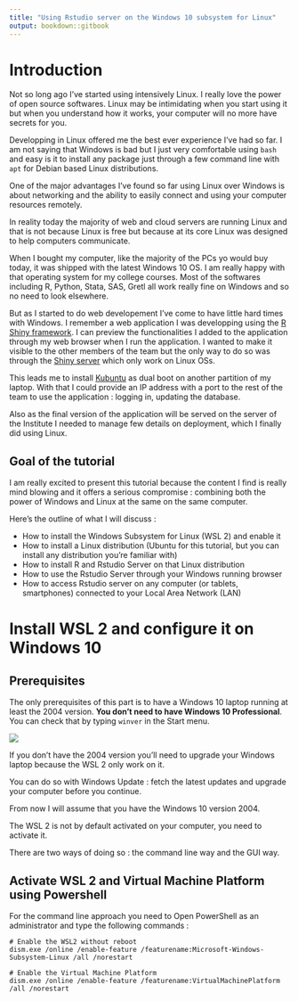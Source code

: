 ```yaml
---
title: "Using Rstudio server on the Windows 10 subsystem for Linux"
output: bookdown::gitbook
---
```


# Introduction

Not so long ago I've started using intensively Linux. I really love the power of open source softwares. Linux may be intimidating when you start using it but when you understand how it works, your computer will no more have secrets for you.  

Developping in Linux offered me the best ever experience I've had so far. I am not saying that Windows is bad but I just very comfortable using `bash` and easy is it to install any package just through a few command line with `apt` for Debian based Linux distributions.  

One of the major advantages I've found so far using Linux over Windows is about networking and the ability to easily connect and using your computer resources remotely.  

In reality today the majority of web and cloud servers are running Linux and that is not because Linux is free but because at its core Linux was designed to help computers communicate.  

When I bought my computer, like the majority of the PCs yo would buy today, it was shipped with the latest Windows 10 OS. I am really happy with that operating system for my college courses. Most of the softwares including R, Python, Stata, SAS, Gretl all work really fine on Windows and so no need to look elsewhere.  

But as I started to do web developement I've come to have little hard times with Windows. 
I remember a web application I was developping using the [R Shiny framework](https://shiny.rstudio.com/). I can preview the functionalities I added to the application through my web browser when I run the application. I wanted to make it visible to the other members of the team but the only way to do so was through the [Shiny server](https://rstudio.com/products/shiny/shiny-server/) which only work on Linux OSs. 

This leads me to install [Kubuntu]() as dual boot on another partition of my laptop. With that I could provide an IP address with a port to the rest of the team to use the application : logging in, updating the database. 

Also as the final version of the application will be served on the server of the Institute I needed to manage few details on deployment, which I finally did using Linux.  

## Goal of the tutorial 

I am really excited to present this tutorial because the content I find is really mind blowing and it offers a serious compromise : combining both the power of Windows and Linux at the same on the same computer. 

Here's the outline of what I will discuss :

- How to install the Windows Subsystem for Linux (WSL 2) and enable it   
- How to install a Linux distribution (Ubuntu for this tutorial, but you can install any distribution you're familiar with)   
- How to install R and Rstudio Server on that Linux distribution  
- How to use the Rstudio Server through your Windows running browser  
- How to access Rstudio server on any computer (or tablets, smartphones) connected to your Local Area Network (LAN)   




# Install WSL 2 and configure it on Windows 10   

## Prerequisites  

The only prerequisites of this part is to have a Windows 10 laptop running at least the 2004 version. **You don't need to have Windows 10 Professional**.  
You can check that by typing `winver` in the Start menu.  

![](img/win_version.PNG)   

If you don't have the 2004 version you'll need to upgrade your Windows laptop because the WSL 2 only work on it.  

You can do so with Windows Update : fetch the latest updates and upgrade your computer before you continue.  

From now I will assume that you have the Windows 10 version 2004.  

The WSL 2 is not by default activated on your computer, you need to activate it. 

There are two ways of doing so : the command line way and the GUI way.  


## Activate WSL 2 and Virtual Machine Platform using Powershell

For the command line approach you need to Open PowerShell as an administrator and type the following commands : 


```{}
# Enable the WSL2 without reboot 
dism.exe /online /enable-feature /featurename:Microsoft-Windows-Subsystem-Linux /all /norestart 

# Enable the Virtual Machine Platform 
dism.exe /online /enable-feature /featurename:VirtualMachinePlatform /all /norestart

```











